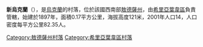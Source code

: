 {{expand|time=2016-09-03T09:43:31+00:00}}
{{unreferenced|time=2016-09-03T09:43:31+00:00}}
{{coord|47|12|2|N|30|27|13|E|scale:30000|display=title}}

'''新烏克蘭'''（{{lang-uk|Новоукраїнка}}），是[[烏克蘭|烏克蘭]]的村落，位於該國西南部[[敖德薩州|敖德薩州]]，由[[希里亞葉韋區|希里亞葉韋區]]負責管轄，始建於1897年，面積0.17平方公里，海拔高度121米，2001年人口14，人口密度每平方公里82.35人。

{{DEFAULTSORT:Новоукраїнка}}
[[Category:敖德薩州村落|Category:敖德薩州村落]]
[[Category:希里亞葉韋區村落|Category:希里亞葉韋區村落]]


{{Odessa-geo-stub}}